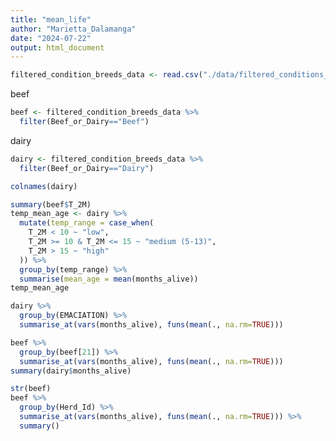 ```yaml
---
title: "mean_life"
author: "Marietta_Dalamanga"
date: "2024-07-22"
output: html_document
---
```


```r
filtered_condition_breeds_data <- read.csv("./data/filtered_conditions_breeds.csv")
```


beef
```r
beef <- filtered_condition_breeds_data %>% 
  filter(Beef_or_Dairy=="Beef")
```

dairy
```r
dairy <- filtered_condition_breeds_data %>% 
  filter(Beef_or_Dairy=="Dairy")
```

```r
colnames(dairy)
```

```r

summary(beef$T_2M)
temp_mean_age <- dairy %>%
  mutate(temp_range = case_when(
    T_2M < 10 ~ "low",
    T_2M >= 10 & T_2M <= 15 ~ "medium (5-13)",
    T_2M > 15 ~ "high"
  )) %>%
  group_by(temp_range) %>%
  summarise(mean_age = mean(months_alive))
temp_mean_age

```



```r

dairy %>%
  group_by(EMACIATION) %>%
  summarise_at(vars(months_alive), funs(mean(., na.rm=TRUE)))
```


```r

beef %>%
  group_by(beef[21]) %>%
  summarise_at(vars(months_alive), funs(mean(., na.rm=TRUE)))
summary(dairy$months_alive)
```





```r
str(beef)
beef %>%
  group_by(Herd_Id) %>%
  summarise_at(vars(months_alive), funs(mean(., na.rm=TRUE))) %>%
  summary()

```

